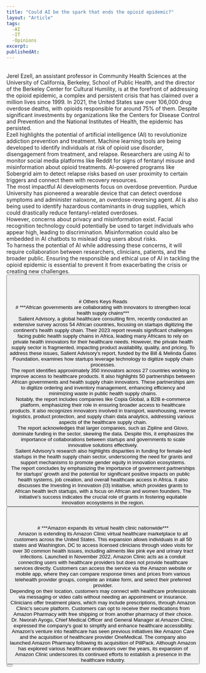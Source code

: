 ```yaml
---
title: "Could AI be the spark that ends the opioid epidemic?"
layout: "Article"
tags: 
  -AI 
  -IT
  -Opinions
excerpt:
publishedAt:
---
```

<br/>
Jerel Ezell, an assistant professor in Community Health Sciences at the University of California, Berkeley, School of Public Health, and the director of the Berkeley Center for Cultural Humility, is at the forefront of addressing the opioid epidemic, a complex and persistent crisis that has claimed over a million lives since 1999. In 2021, the United States saw over 106,000 drug overdose deaths, with opioids responsible for around 75% of them. Despite significant investments by organizations like the Centers for Disease Control and Prevention and the National Institutes of Health, the epidemic has persisted.
<br/>
Ezell highlights the potential of artificial intelligence (AI) to revolutionize addiction prevention and treatment. Machine learning tools are being developed to identify individuals at risk of opioid use disorder, disengagement from treatment, and relapse. Researchers are using AI to monitor social media platforms like Reddit for signs of fentanyl misuse and misinformation about opioid treatments. AI-powered programs like Sobergrid aim to detect relapse risks based on user proximity to certain triggers and connect them with recovery resources.
<br/>
The most impactful AI developments focus on overdose prevention. Purdue University has pioneered a wearable device that can detect overdose symptoms and administer naloxone, an overdose-reversing agent. AI is also being used to identify hazardous contaminants in drug supplies, which could drastically reduce fentanyl-related overdoses.
<br/>
However, concerns about privacy and misinformation exist. Facial recognition technology could potentially be used to target individuals who appear high, leading to discrimination. Misinformation could also be embedded in AI chatbots to mislead drug users about risks.
<br/>
To harness the potential of AI while addressing these concerns, it will require collaboration between researchers, clinicians, patients, and the broader public. Ensuring the responsible and ethical use of AI in tackling the opioid epidemic is essential to prevent it from exacerbating the crisis or creating new challenges.
<br/>
<Button
  address="https://techcrunch.com/2023/09/01/could-ai-be-the-spark-that-ends-the-opioid-epidemic/"
  text="Source"
/>
<br/>
<br/>
<br/>
<br/>
# Others Keys Reads
<br/>
# ***African governments are collaborating with innovators to strengthen local health supply chains***
<br/>
Salient Advisory, a global healthcare consulting firm, recently conducted an extensive survey across 54 African countries, focusing on startups digitizing the continent's health supply chain. Their 2023 report reveals significant challenges facing public health supply chains in Africa, leading many Africans to rely on private health innovators for their healthcare needs. However, the private health supply sector is fragmented, impacting product availability, quality, and pricing. To address these issues, Salient Advisory's report, funded by the Bill & Melinda Gates Foundation, examines how startups leverage technology to digitize supply chain processes.
<br/>
The report identifies approximately 350 innovators across 27 countries working to improve access to healthcare products. It also highlights 50 partnerships between African governments and health supply chain innovators. These partnerships aim to digitize ordering and inventory management, enhancing efficiency and minimizing waste in public health supply chains.
<br/>
Notably, the report includes companies like Copia Global, a B2B e-commerce platform, emphasizing their role in ensuring broader access to healthcare products. It also recognizes innovators involved in transport, warehousing, reverse logistics, product protection, and supply chain data analytics, addressing various aspects of the healthcare supply chain.
<br/>
The report acknowledges that larger companies, such as Zipline and Glovo, dominate funding in the sector, skewing the data. Despite this, it emphasizes the importance of collaborations between startups and governments to scale innovative solutions effectively.
<br/>
Salient Advisory's research also highlights disparities in funding for female-led startups in the health supply chain sector, underscoring the need for grants and support mechanisms to promote gender equity in innovation ecosystems.
<br/>
The report concludes by emphasizing the importance of government partnerships for startups' growth and the potential for significant positive impacts on public health systems, job creation, and overall healthcare access in Africa. It also discusses the Investing in Innovation (I3) initiative, which provides grants to African health tech startups, with a focus on African and women founders. The initiative's success indicates the crucial role of grants in fostering equitable innovation ecosystems in the region.
<br/>
<Button
  address="https://techcrunch.com/2023/09/01/could-ai-be-the-spark-that-ends-the-opioid-epidemic/"
  text="Source"
/>
<br/>
<br/>
<br/>
# ***Amazon expands its virtual health clinic nationwide***
<br/>
Amazon is extending its Amazon Clinic virtual healthcare marketplace to all customers across the United States. This expansion allows individuals in all 50 states and Washington, DC to access licensed clinicians through video visits for over 30 common health issues, including ailments like pink eye and urinary tract infections. Launched in November 2022, Amazon Clinic acts as a conduit connecting users with healthcare providers but does not provide healthcare services directly. Customers can access the service via the Amazon website or mobile app, where they can compare response times and prices from various telehealth provider groups, complete an intake form, and select their preferred provider.
<br/>
Depending on their location, customers may connect with healthcare professionals via messaging or video calls without needing an appointment or insurance. Clinicians offer treatment plans, which may include prescriptions, through Amazon Clinic's secure platform. Customers can opt to receive their medications from Amazon Pharmacy with free shipping or from another pharmacy of their choice.
<br/>
Dr. Nworah Ayogu, Chief Medical Officer and General Manager at Amazon Clinic, expressed the company's goal to simplify and enhance healthcare accessibility. Amazon's venture into healthcare has seen previous initiatives like Amazon Care and the acquisition of healthcare provider OneMedical. The company also launched Amazon Pharmacy following its acquisition of PillPack. Although Amazon has explored various healthcare endeavors over the years, its expansion of Amazon Clinic underscores its continued efforts to establish a presence in the healthcare industry.
<br/>
<Button
  address="https://techcrunch.com/2023/08/01/amazon-expands-its-virtual-health-clinic-nationwide/"
  text="Source"
/>
